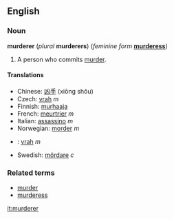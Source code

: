 ==English==
===Noun===
'''murderer''' (''plural'' '''murderers''') (''feminine form'' '''[[murderess]]''')

#A person who commits [[murder]].

====Translations====
*Chinese: [[凶手]] (xiōng shǒu)
*Czech: [[vrah]] ''m''
*Finnish: [[murhaaja]]
*French: [[meurtrier]] ''m''
*Italian: [[assassino]] ''m''
*Norwegian: [[morder]] ''m''
*{{sk}}: [[vrah#Slovak|vrah]] ''m''
*Swedish: [[mördare]] ''c''

===Related terms===
*[[murder]]
*[[murderess]]

[[it:murderer]]